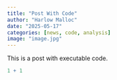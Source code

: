 ```yaml
---
title: "Post With Code"
author: "Harlow Malloc"
date: "2025-05-17"
categories: [news, code, analysis]
image: "image.jpg"
---
```


This is a post with executable code.

```r
1 + 1
```
